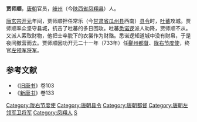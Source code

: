 '''贾师顺'''，[[唐朝|唐朝]]官员，[[岐州|岐州]]（今[[陕西省|陕西省]][[凤翔县|凤翔县]]）人。

[[唐玄宗|唐玄宗]][[开元|开元]]年间，贾师顺担任常乐（今[[甘肃省|甘肃省]][[瓜州县|瓜州县]]西南）[[县令|县令]]时，[[吐蕃|吐蕃]]攻城。贾师顺率众坚守县城，抗击了吐蕃的多日围攻。吐蕃[[悉诺逻|悉诺逻]]派人劝降，贾师顺不从。又派人索取财物，他把士卒脱下的衣裳作为财赂。悉诺逻知道城中没有财帛，于是夜间撤营而去。贾师顺因功开元二十一年（733年）任[[鄯州|鄯州]][[都督|都督]]、[[陇右节度使|陇右节度使]]，终官[[左领军卫|左领军将军]]。

== 参考文献 ==
* 《[[旧唐书|旧唐书]]》卷103
* 《[[新唐书|新唐书]]》卷133

{{DEFAULTSORT:J}}
[[Category:陇右节度使|Category:陇右节度使]]
[[Category:唐朝县令|Category:唐朝县令]]
[[Category:唐朝都督|Category:唐朝都督]]
[[Category:唐朝左领军卫将军|Category:唐朝左领军卫将军]]
[[Category:凤翔人|Category:凤翔人]]
[[Category:贾姓|S]]